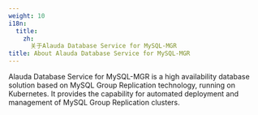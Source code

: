 ```yaml
---
weight: 10
i18n:
  title:
    zh:
      关于Alauda Database Service for MySQL-MGR
title: About Alauda Database Service for MySQL-MGR
---
```


Alauda Database Service for MySQL-MGR is a high availability database solution based on MySQL Group Replication technology, running on Kubernetes. It provides the capability for automated deployment and management of MySQL Group Replication clusters.

<ExternalSite name="mysql-mgr" href="/intro" />
